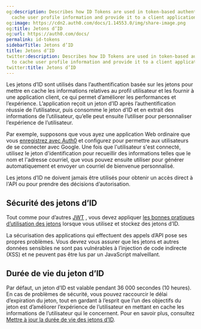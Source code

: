 ```yaml
---
og:description: Describes how ID Tokens are used in token-based authentication to
  cache user profile information and provide it to a client application.
og:image: https://cdn2.auth0.com/docs/1.14553.0/img/share-image.png
og:title: Jetons d’ID
og:url: https://auth0.com/docs/
permalink: id-tokens
sidebarTitle: Jetons d’ID
title: Jetons d’ID
twitter:description: Describes how ID Tokens are used in token-based authentication
  to cache user profile information and provide it to a client application.
twitter:title: Jetons d’ID
---
```


Les jetons d’ID sont utilisés dans l’authentification basée sur les jetons pour mettre en cache les informations relatives au profil utilisateur et les fournir à une application client, ce qui permet d’améliorer les performances et l’expérience. L’application reçoit un jeton d’ID après l’authentification réussie de l’utilisateur, puis consomme le jeton d’ID et en extrait des informations de l’utilisateur, qu’elle peut ensuite l’utiliser pour personnaliser l’expérience de l’utilisateur.

Par exemple, supposons que vous ayez une application Web ordinaire que vous [enregistrez avec Auth0](/get-started/create-apps/regular-web-apps) et configurez pour permettre aux utilisateurs de se connecter avec Google. Une fois que l'utilisateur s'est connecté, utilisez le jeton d'identification pour recueillir des informations telles que le nom et l'adresse courriel, que vous pouvez ensuite utiliser pour générer automatiquement et envoyer un courriel de bienvenue personnalisé.

Les jetons d’ID ne doivent jamais être utilisés pour obtenir un accès direct à l'API ou pour prendre des décisions d’autorisation.

## Sécurité des jetons d’ID

Tout comme pour d’autres [JWT](/security/tokens/json-web-tokens) , vous devez appliquer [les bonnes pratiques d’utilisation des jetons](/security/tokens/token-best-practices) lorsque vous utilisez et stockez des jetons d’ID.



La sécurisation des applications qui effectuent des appels d’API pose ses propres problèmes. Vous devrez vous assurer que les jetons et autres données sensibles ne sont pas vulnérables à l’injection de code indirecte (XSS) et ne peuvent pas être lus par un JavaScript malveillant.

## Durée de vie du jeton d’ID

Par défaut, un jeton d’ID est valable pendant 36 000 secondes (10 heures). En cas de problèmes de sécurité, vous pouvez raccourcir le délai d’expiration du jeton, tout en gardant à l’esprit que l’un des objectifs du jeton est d’améliorer l’expérience de l’utilisateur en mettant en cache les informations de l’utilisateur qui le concernent. Pour en savoir plus, consultez [Mettre à jour la durée de vie des jetons d’ID](/security/tokens/id-tokens/update-id-token-lifetime).